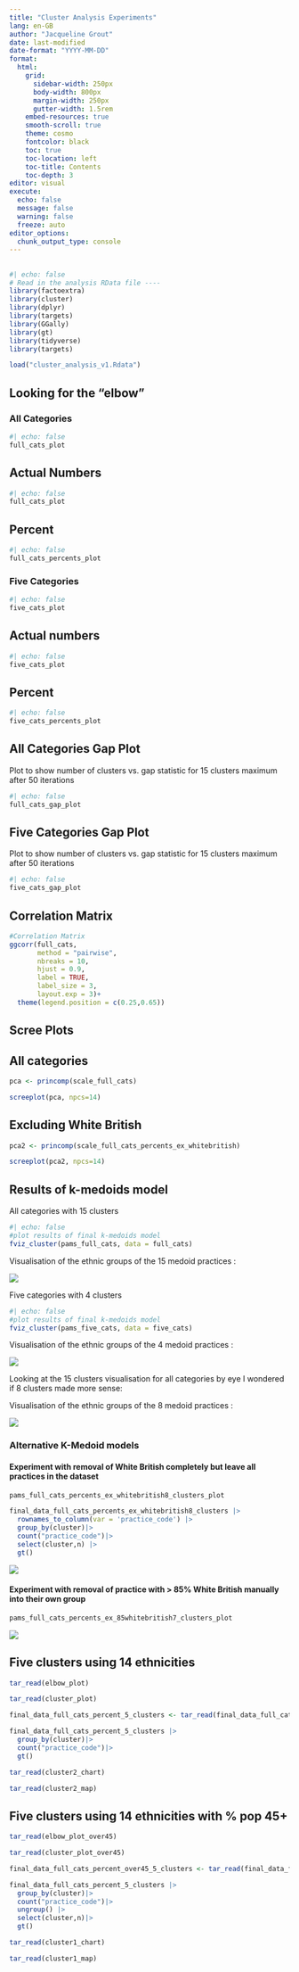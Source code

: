 ```yaml
---
title: "Cluster Analysis Experiments"
lang: en-GB
author: "Jacqueline Grout"
date: last-modified
date-format: "YYYY-MM-DD"
format:
  html:
    grid:
      sidebar-width: 250px
      body-width: 800px
      margin-width: 250px
      gutter-width: 1.5rem
    embed-resources: true
    smooth-scroll: true
    theme: cosmo
    fontcolor: black
    toc: true
    toc-location: left
    toc-title: Contents
    toc-depth: 3
editor: visual
execute:
  echo: false
  message: false
  warning: false
  freeze: auto
editor_options: 
  chunk_output_type: console
---
```


## 

```r
#| echo: false
# Read in the analysis RData file ----
library(factoextra)
library(cluster)
library(dplyr)
library(targets)
library(GGally)
library(gt)
library(tidyverse)
library(targets)

load("cluster_analysis_v1.Rdata")
```

## Looking for the "elbow"

### All Categories

```r
#| echo: false
full_cats_plot
```

::: panel-tabset
## Actual Numbers

```r
#| echo: false
full_cats_plot
```

## Percent

```r
#| echo: false
full_cats_percents_plot
```
:::

### Five Categories

```r
#| echo: false
five_cats_plot
```

::: panel-tabset
## Actual numbers

```r
#| echo: false
five_cats_plot
```

## Percent

```r
#| echo: false
five_cats_percents_plot
```
:::

## All Categories Gap Plot

Plot to show number of clusters vs. gap statistic for 15 clusters maximum after 50 iterations

```r
#| echo: false
full_cats_gap_plot
```

## Five Categories Gap Plot

Plot to show number of clusters vs. gap statistic for 15 clusters maximum after 50 iterations

```r
#| echo: false
five_cats_gap_plot
```

## Correlation Matrix

```r
#Correlation Matrix
ggcorr(full_cats,
       method = "pairwise",
       nbreaks = 10,
       hjust = 0.9,
       label = TRUE,
       label_size = 3,
       layout.exp = 3)+
  theme(legend.position = c(0.25,0.65))
```

## Scree Plots

::: panel-tabset
## All categories

```r
pca <- princomp(scale_full_cats)

screeplot(pca, npcs=14)
```

## Excluding White British

```r
pca2 <- princomp(scale_full_cats_percents_ex_whitebritish)

screeplot(pca2, npcs=14)
```
:::

## Results of k-medoids model

All categories with 15 clusters

```r
#| echo: false
#plot results of final k-medoids model
fviz_cluster(pams_full_cats, data = full_cats)

```

Visualisation of the ethnic groups of the 15 medoid practices :

![](secret/Picture2.png){fig-align="center"}

Five categories with 4 clusters

```r
#| echo: false
#plot results of final k-medoids model
fviz_cluster(pams_five_cats, data = five_cats)
```

Visualisation of the ethnic groups of the 4 medoid practices :

![](secret/Picture1.png){fig-align="center"}

Looking at the 15 clusters visualisation for all categories by eye I wondered if 8 clusters made more sense:

Visualisation of the ethnic groups of the 8 medoid practices :

![](secret/Picture3.png){fig-align="center"}

### Alternative K-Medoid models

#### Experiment with removal of White British completely but leave all practices in the dataset

```r
pams_full_cats_percents_ex_whitebritish8_clusters_plot
```

```r
final_data_full_cats_percents_ex_whitebritish8_clusters |>
  rownames_to_column(var = 'practice_code') |>
  group_by(cluster)|>
  count("practice_code")|>
  select(cluster,n) |>
  gt()
```

![](secret/Picture4.png){fig-align="center"}

#### Experiment with removal of practice with \> 85% White British manually into their own group

```r
pams_full_cats_percents_ex_85whitebritish7_clusters_plot
```

![](secret/Picture5.png){fig-align="center"}

## Five clusters using 14 ethnicities

```r
tar_read(elbow_plot)
```

```r
tar_read(cluster_plot)
```

```r

final_data_full_cats_percent_5_clusters <- tar_read(final_data_full_cats_percent_5_clusters) |> as_tibble()

final_data_full_cats_percent_5_clusters |>
  group_by(cluster)|>
  count("practice_code")|>
  gt()
```

```r
tar_read(cluster2_chart)
```

```r
tar_read(cluster2_map)
```

## Five clusters using 14 ethnicities with % pop 45+

```r
tar_read(elbow_plot_over45)
```

```r
tar_read(cluster_plot_over45)
```

```r
final_data_full_cats_percent_over45_5_clusters <- tar_read(final_data_full_cats_percent_over45_5_clusters) |> as_tibble()

final_data_full_cats_percent_5_clusters |>
  group_by(cluster)|>
  count("practice_code")|>
  ungroup() |>
  select(cluster,n)|>
  gt()
```

```r
tar_read(cluster1_chart)
```

```r
tar_read(cluster1_map)
```
